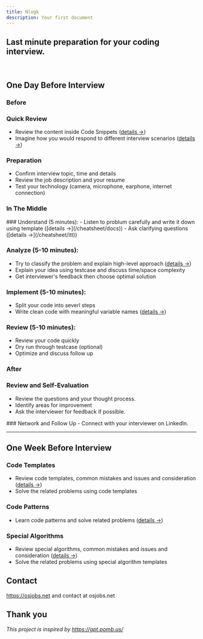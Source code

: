 ```yaml
---
title: Nlogk
description: Your first document
---
```





## <span className={styles.pixelTitleMinimal}>Last minute preparation for your coding interview.</span>

<br />

## One Day Before Interview

### Before
 
<Steps>
<Step>
 
### Quick Review
- Review the content inside Code Snippets ([details →](/snippet/string_manipulation))
- Imagine how you would respond to different interview scenarios ([details →](/cheatsheet/simulation))

</Step>

<Step>

### Preparation
- Confirm interview topic, time and details
- Review the job description and your resume
- Test your technology (camera, microphone, earphone, internet connection)
 
</Step>

 
</Steps>

### In The Middle

<Steps>
 
<Step>
### Understand (5 minutes):
- Listen to problum carefully and write it down using template ([details →](/cheatsheet/docs))
- Ask clarifying questions ([details →](/cheatsheet/itt))
 
</Step>

<Step>
 
### Analyze (5-10 minutes):
- Try to classify the problem and explain high-level approach ([details →](/cheatsheet/ctt))
- Explain your idea using testcase and discuss time/space complexity
- Get interviewer's feedback then choose optimal solution
 
</Step>

<Step>
 
### Implement (5-10 minutes):
- Split your code into severl steps
- Write clean code with meaningful variable names ([details →](/cheatsheet/style))
 
</Step>

<Step>
 
### Review (5-10 minutes):
- Review your code quickly
- Dry run through testcase (optional)
- Optimize and discuss follow up
 
</Step>

</Steps>

### After
 
<Steps>
<Step>
 
### Review and Self-Evaluation
- Review the questions and your thought process.
- Identify areas for improvement
- Ask the interviewer for feedback if possible.
 
</Step>
<Step>
### Network and Follow Up
- Connect with your interviewer on LinkedIn.

</Step>
 
</Steps>

<hr />

## One Week Before Interview
<Steps>
<Step>
 
### Code Templates
- Review code templates, common mistakes and issues and consideration ([details →](/template/binary_search))
- Solve the related problems using code templates

</Step>

<Step>

### Code Patterns
- Learn code patterns and solve related problems ([details →](/pattern/stock))
 
</Step>

<Step>

### Special Algorithms
- Review special algorithms, common mistakes and issues and consideration ([details →](/special/quickselect))
- Solve the related problems using special algorithm templates
 
</Step>

 
</Steps>

## Contact

https://osjobs.net and contact at osjobs.net

## Thank you

*This project is inspired by https://gpt.pomb.us/*